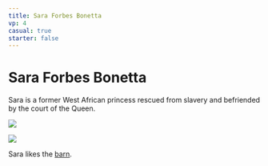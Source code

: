 ```yaml
---
title: Sara Forbes Bonetta
vp: 4
casual: true
starter: false
---
```



# Sara Forbes Bonetta

Sara is a former West African princess rescued from slavery and befriended by the court of the Queen.

![](./sara-forbes-bonetta.jpg)

<img src={image}/>

Sara likes the [barn](#/tiles/barn).